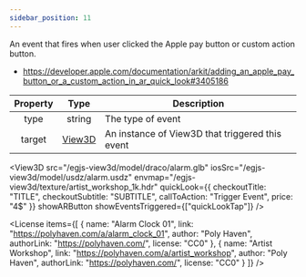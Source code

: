 ```yaml
---
sidebar_position: 11
---
```



An event that fires when user clicked the Apple pay button or custom action button.
- https://developer.apple.com/documentation/arkit/adding_an_apple_pay_button_or_a_custom_action_in_ar_quick_look#3405186

|Property|Type|Description|
|:---:|:---:|---|
|type|string|The type of event|
|target|[View3D](/docs/api/View3D)|An instance of View3D that triggered this event|

<View3D
  src="/egjs-view3d/model/draco/alarm.glb"
  iosSrc="/egjs-view3d/model/usdz/alarm.usdz"
  envmap="/egjs-view3d/texture/artist_workshop_1k.hdr"
  quickLook={{ checkoutTitle: "TITLE", checkoutSubtitle: "SUBTITLE", callToAction: "Trigger Event", price: "4$" }}
  showARButton
  showEventsTriggered={["quickLookTap"]} />

<License items={[
  {
    name: "Alarm Clock 01",
    link: "https://polyhaven.com/a/alarm_clock_01",
    author: "Poly Haven",
    authorLink: "https://polyhaven.com/",
    license: "CC0"
  },
  {
    name: "Artist Workshop",
    link: "https://polyhaven.com/a/artist_workshop",
    author: "Poly Haven",
    authorLink: "https://polyhaven.com/",
    license: "CC0"
  }
]} />
